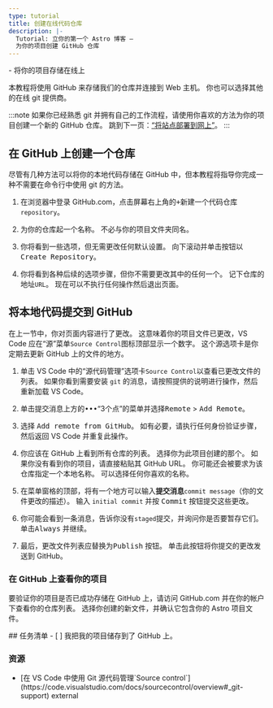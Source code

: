 ```yaml
---
type: tutorial
title: 创建在线代码仓库
description: |-
  Tutorial: 立你的第一个 Astro 博客 —
  为你的项目创建 GitHub 仓库
---
```




<PreCheck>
  - 将你的项目存储在线上
</PreCheck>

本教程将使用 GitHub 来存储我们的仓库并连接到 Web 主机。 你也可以选择其他的在线 git 提供商。

:::note
如果你已经熟悉 git 并拥有自己的工作流程，请使用你喜欢的方法为你的项目创建一个新的 GitHub 仓库。 跳到下一页：[“将站点部署到网上”](/cn/tutorial/1-setup/5/)。
:::

## 在 GitHub 上创建一个仓库

尽管有几种方法可以将你的本地代码存储在 GitHub 中，但本教程将指导你完成一种不需要在命令行中使用 git 的方法。

1. 在浏览器中登录 GitHub.com，点击屏幕右上角的<kbd>+</kbd>新建一个代码仓库`repository`。

2. 为你的仓库起一个名称。 不必与你的项目文件夹同名。

3. 你将看到一些选项，但无需更改任何默认设置。 向下滚动并单击按钮以<kbd>Create Repository</kbd>。

4. 你将看到各种后续的选项步骤，但你不需要更改其中的任何一个。 记下仓库的地址`URL`。 现在可以不执行任何操作然后退出页面。


## 将本地代码提交到 GitHub

在上一节中，你对页面内容进行了更改。 这意味着你的项目文件已更改，VS Code 应在“源”菜单`Source Control`图标顶部显示一个数字。 这个源选项卡是你定期去更新 GitHub 上的文件的地方。


1. 单击 VS Code 中的“源代码管理”选项卡`Source Control`以查看已更改文件的列表。 如果你看到需要安装 `git` 的消息，请按照提供的说明进行操作，然后重新加载 VS Code。

2. 单击提交消息上方的<kbd>•••</kbd>“3个点”的菜单并选择<kbd>Remote</kbd> > <kbd>Add Remote</kbd>。

3. 选择 <kbd>Add remote from GitHub</kbd>。 如有必要，请执行任何身份验证步骤，然后返回 VS Code 并重复此操作。

4. 你应该在 GitHub 上看到所有仓库的列表。 选择你为此项目创建的那个。 如果你没有看到你的项目，请直接粘贴其 GitHub URL。 你可能还会被要求为该仓库指定一个本地名称。 可以选择任何你喜欢的名称。

5. 在菜单窗格的顶部，将有一个地方可以输入**提交消息**`commit message`（你的文件更改的描述）。 输入 `initial commit` 并按 <kbd>Commit</kbd> 按钮提交这些更改。

7. 你可能会看到一条消息，告诉你没有`staged`提交，并询问你是否要暂存它们。 单击<kbd>Always</kbd> 并继续。

8. 最后，更改文件列表应替换为<kbd>Publish</kbd> 按钮。 单击此按钮将你提交的更改发送到 GitHub。


### 在 GitHub 上查看你的项目

要验证你的项目是否已成功存储在 GitHub 上，请访问 GitHub.com 并在你的帐户下查看你的仓库列表。 选择你创建的新文件，并确认它包含你的 Astro 项目文件。


<Box icon="check-list">
## 任务清单

<Checklist>
- [ ] 我把我的项目储存到了 GitHub 上。
</Checklist>
</Box>

### 资源

- <p>[在 VS Code 中使用 Git 源代码管理`Source control`](https://code.visualstudio.com/docs/sourcecontrol/overview#_git-support) <Badge>external</Badge></p>
